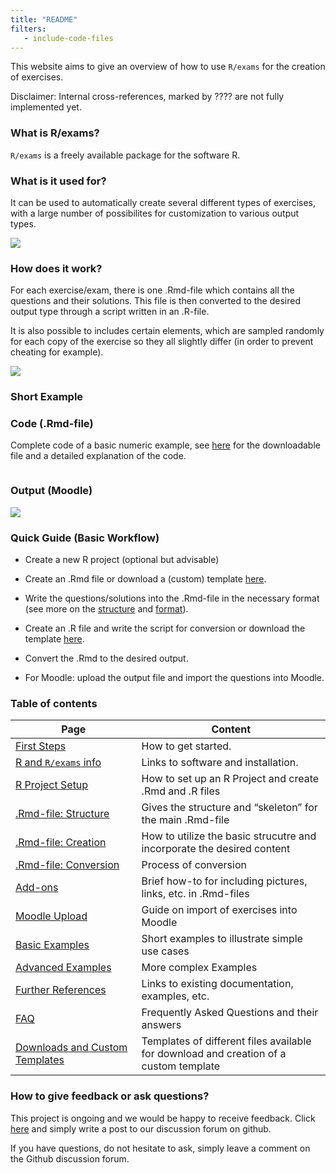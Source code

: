 ```yaml
---
title: "README"
filters:
   - include-code-files
---
```


This website aims to give an overview of how to use `R/exams` for the creation of exercises. 

Disclaimer: Internal cross-references, marked by ???? are not fully implemented yet. 

### What is R/exams? 

`R/exams` is a freely available package for the software R. 

### What is it used for? 

It can be used to automatically create several different types of exercises, with a large number of possibilites for customization to various output types. 

![](images/graph_rexams.png)

### How does it work? 

For each exercise/exam, there is one .Rmd-file which contains all the questions and their solutions. This file is then converted to the desired output type through a script written in an .R-file. 

It is also possible to includes certain elements, which are sampled randomly for each copy of the exercise so they all slightly differ (in order to prevent cheating for example). 

![](images/graph_random.png)

### Short Example 

::: {.panel-tabset}

### Code (.Rmd-file)

Complete code of a basic numeric example, see [here](example1.qmd) for the downloadable file and a detailed explanation of the code. 

::: {.callout-tip title="Numeric Example Code" collapse="true"}
```.markdown
```
:::

### Output (Moodle)

![](images/num_moodle.png)
:::


### Quick Guide (Basic Workflow)

- Create a new R project (optional but advisable)

- Create an .Rmd file or download a (custom) template [here](templates.qmd). 

- Write the questions/solutions into the .Rmd-file in the necessary format (see more on the [structure](structure-Rmd.qmd) and [format](creation-Rmd.qmd)). 

- Create an .R file and write the script for conversion or download the template [here](templates.qmd). 

- Convert the .Rmd to the desired output. 

- For Moodle: upload the output file and import the questions into Moodle. 


### Table of contents 

| Page | Content | 
|------|---------| 
| [First Steps](first-steps.qmd) | How to get started. | 
| [R and `R/exams` info](r-exams.qmd) | Links to software and installation. | 
| [R Project Setup](setup.qmd) | How to set up an R Project and create .Rmd and .R files |
| [.Rmd-file: Structure](structure-Rmd.qmd) | Gives the structure and "skeleton" for the main .Rmd-file | 
| [.Rmd-file: Creation](creation-Rmd.qmd) | How to utilize the basic strucutre and incorporate the desired content | 
| [.Rmd-file: Conversion](conversion.qmd) | Process of conversion |
| [Add-ons](add-ons.qmd) | Brief how-to for including pictures, links, etc. in .Rmd-files |
| [Moodle Upload](moodle.qmd) | Guide on import of exercises into Moodle |
| [Basic Examples](example1.qmd) | Short examples to illustrate simple use cases | 
| [Advanced Examples](advanced1.qmd) | More complex Examples | 
| [Further References](ref.qmd) | Links to existing documentation, examples, etc. | 
| [FAQ](faq.qmd) | Frequently Asked Questions and their answers |
| [Downloads and Custom Templates](templates.qmd) | Templates of different files available for download and creation of a custom template | 

### How to give feedback or ask questions? 

This project is ongoing and we would be happy to receive feedback. 
Click [here](https://github.com/boku-stat/BOKU-Exams-Documentation/discussions) and simply write a post to our discussion forum on github. 

If you have questions, do not hesitate to ask, simply leave a comment on the Github discussion forum. 
